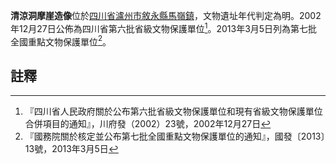 {{msg:四川省文物保護單位
|名稱 = 清涼洞摩崖造像
|編號 = 73
|圖片 = 
|級別 = S6
|分類 = 
|時代 = [[明代|明代]]
|地点 = [[四川省|四川省]][[瀘州市|瀘州市]][[敘永縣|敘永縣]][[馬嶺鎮|馬嶺鎮]]
|坐標 =
|登錄 = 2002年12月27日
}}
{{msg:四川省文物保護單位
|名稱 = 清涼洞摩崖造像
|編號 = 1592
|圖片 = 
|級別 = 107
|分類 = 
|時代 = 明
|地点 = [[四川省|四川省]][[瀘州市|瀘州市]][[敘永縣|敘永縣]]
|坐標 =
|登錄 = 2013年3月5日
}}
'''清涼洞摩崖造像'''位於[[四川省|四川省]][[瀘州市|瀘州市]][[敘永縣|敘永縣]][[馬嶺鎮|馬嶺鎮]]，文物遺址年代判定為明。2002年12月27日公佈為四川省第六批省級文物保護單位<ref>『四川省人民政府關於公布第六批省級文物保護單位和現有省級文物保護單位合併項目的通知』，川府發（2002）23號，2002年12月27日</ref>。2013年3月5日列為第七批全國重點文物保護單位<ref>『國務院關於核定並公布第七批全國重點文物保護單位的通知』，國發〔2013〕13號，2013年3月5日</ref>。
==註釋==
{{reflist}}
{{文物保護單位小作品}}
{{四川全國重點文物保護單位}}